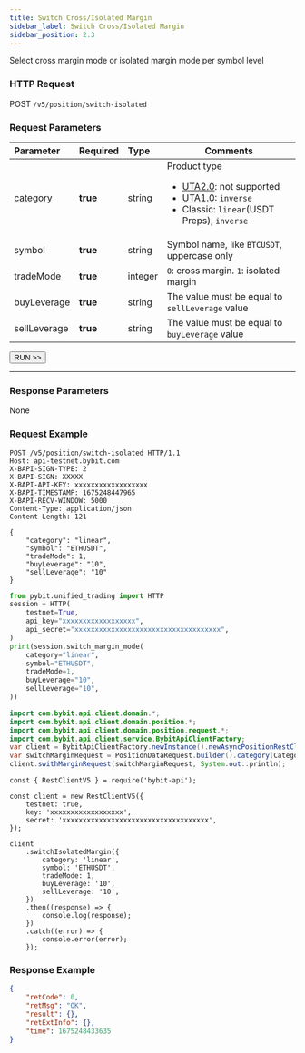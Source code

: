 ```yaml
---
title: Switch Cross/Isolated Margin
sidebar_label: Switch Cross/Isolated Margin
sidebar_position: 2.3
---
```

Select cross margin mode or isolated margin mode per symbol level

### HTTP Request
POST `/v5/position/switch-isolated`

### Request Parameters
| Parameter | Required | Type | Comments|
|:----- |:-------|:-----|------ |
|[category](../enum#category) |**true** |string |Product type <ul><li>[UTA2.0](../acct-mode#uta-20): not supported</li><li>[UTA1.0](../acct-mode#uta-10): `inverse`</li><li>Classic: `linear`(USDT Preps), `inverse`</li></ul> |
|symbol |**true** |string |Symbol name, like `BTCUSDT`, uppercase only |
|tradeMode |**true** |integer |`0`: cross margin. `1`: isolated margin |
|buyLeverage |**true** |string |The value must be equal to `sellLeverage` value|
|sellLeverage |**true** |string |The value must be equal to `buyLeverage` value|

<a href="/api-explorer/v5/position/cross-isolate"><Button>RUN >></Button></a>

---

### Response Parameters
None

### Request Example

<Tabs groupId="programming-languages">
<TabItem value="http" label="HTTP">

```http
POST /v5/position/switch-isolated HTTP/1.1
Host: api-testnet.bybit.com
X-BAPI-SIGN-TYPE: 2
X-BAPI-SIGN: XXXXX
X-BAPI-API-KEY: xxxxxxxxxxxxxxxxxx
X-BAPI-TIMESTAMP: 1675248447965
X-BAPI-RECV-WINDOW: 5000
Content-Type: application/json
Content-Length: 121

{
    "category": "linear",
    "symbol": "ETHUSDT",
    "tradeMode": 1,
    "buyLeverage": "10",
    "sellLeverage": "10"
}
```

</TabItem>
<TabItem value="python" label="Python">

```python
from pybit.unified_trading import HTTP
session = HTTP(
    testnet=True,
    api_key="xxxxxxxxxxxxxxxxxx",
    api_secret="xxxxxxxxxxxxxxxxxxxxxxxxxxxxxxxxxxxx",
)
print(session.switch_margin_mode(
    category="linear",
    symbol="ETHUSDT",
    tradeMode=1,
    buyLeverage="10",
    sellLeverage="10",
))
```

</TabItem>
<TabItem value="java" label="Java">

```java
import com.bybit.api.client.domain.*;
import com.bybit.api.client.domain.position.*;
import com.bybit.api.client.domain.position.request.*;
import com.bybit.api.client.service.BybitApiClientFactory;
var client = BybitApiClientFactory.newInstance().newAsyncPositionRestClient();
var switchMarginRequest = PositionDataRequest.builder().category(CategoryType.LINEAR).symbol("BTC-31MAR23").tradeMode(MarginMode.CROSS_MARGIN).buyLeverage("5").sellLeverage("5").build();
client.swithMarginRequest(switchMarginRequest, System.out::println);
```

</TabItem>
<TabItem value="Node" label="Node.js">

```n4js
const { RestClientV5 } = require('bybit-api');

const client = new RestClientV5({
    testnet: true,
    key: 'xxxxxxxxxxxxxxxxxx',
    secret: 'xxxxxxxxxxxxxxxxxxxxxxxxxxxxxxxxxxxx',
});

client
    .switchIsolatedMargin({
        category: 'linear',
        symbol: 'ETHUSDT',
        tradeMode: 1,
        buyLeverage: '10',
        sellLeverage: '10',
    })
    .then((response) => {
        console.log(response);
    })
    .catch((error) => {
        console.error(error);
    });
```

</TabItem>
</Tabs>

### Response Example

```json
{
    "retCode": 0,
    "retMsg": "OK",
    "result": {},
    "retExtInfo": {},
    "time": 1675248433635
}
```
